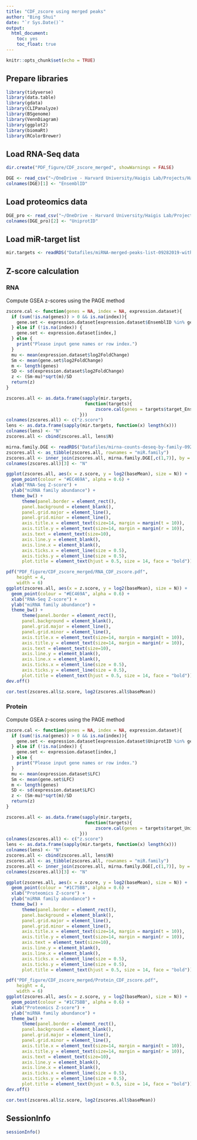 ```yaml
---
title: "CDF_zscore using merged peaks"
author: "Bing Shui"
date: "`r Sys.Date()`"
output: 
  html_document:
    toc: yes
    toc_float: true
---
```


```r
knitr::opts_chunk$set(echo = TRUE)
```

## Prepare libraries
```r
library(tidyverse)
library(data.table)
library(gdata)
library(CLIPanalyze)
library(BSgenome)
library(VennDiagram)
library(ggplot2)
library(biomaRt)
library(RColorBrewer)
```

## Load RNA-Seq data
```r
dir.create("PDF_figure/CDF_zscore_merged", showWarnings = FALSE)

DGE <- read_csv("~/OneDrive - Harvard University/Haigis Lab/Projects/Halo-Ago2/Halo-Ago-KRas/Raw Data/RNA-Seq/Mouse colon tumor/4-OHT enema model/Analysis/Differential Analysis_filtered.csv")
colnames(DGE)[1] <- "EnsemblID"
```

## Load proteomics data
```r
DGE_pro <- read_csv("~/OneDrive - Harvard University/Haigis Lab/Projects/Halo-Ago2/Halo-Ago-KRas/Raw Data/Proteomics data/colon tumor-enema model/crcMS_diff.csv")
colnames(DGE_pro)[2] <- "UniprotID"
```

## Load miR-target list
```r
mir.targets <- readRDS("Datafiles/miRNA-merged-peaks-list-09282019-withIDs.rds")
```


## Z-score calculation
### RNA
Compute GSEA z-scores using the PAGE method
```r
zscore.cal <- function(genes = NA, index = NA, expression.dataset){
  if (sum(!is.na(genes)) > 0 && is.na(index)){
    gene.set <- expression.dataset[expression.dataset$EnsemblID %in% genes,]
  } else if (!is.na(index)) {
    gene.set <- expression.dataset[index,]
  } else {
    print("Please input gene names or row index.")
  }
  mu <- mean(expression.dataset$log2FoldChange)
  Sm <- mean(gene.set$log2FoldChange)
  m <- length(genes)
  SD <- sd(expression.dataset$log2FoldChange)
  z <- (Sm-mu)*sqrt(m)/SD
  return(z)
}
```

```r
zscores.all <- as.data.frame(sapply(mir.targets,
                              function(targets){
                                  zscore.cal(genes = targets$target_Ensembl_ID, expression.dataset = DGE)
                            }))
colnames(zscores.all) <- c("z.score")
lens <- as.data.frame(sapply(mir.targets, function(x) length(x)))
colnames(lens) <- "N"
zscores.all <- cbind(zscores.all, lens$N)

mirna.family.DGE <- readRDS("Datafiles/mirna-counts-deseq-by-family-09282019.rds")
zscores.all <- as_tibble(zscores.all, rownames = "miR.family")
zscores.all <- inner_join(zscores.all, mirna.family.DGE[,c(1,7)], by = c("miR.family" = "miR.family"))
colnames(zscores.all)[3] <- "N"
```

```r
ggplot(zscores.all, aes(x = z.score, y = log2(baseMean), size = N)) +
  geom_point(colour = "#EC469A", alpha = 0.6) +
  xlab("RNA-Seq Z-score") +
  ylab("miRNA family abundance") +
  theme_bw() +
      theme(panel.border = element_rect(),
      panel.background = element_blank(),
      panel.grid.major = element_line(), 
      panel.grid.minor = element_line(),
      axis.title.x = element_text(size=14, margin = margin(t = 10)),
      axis.title.y = element_text(size=14, margin = margin(r = 10)),
      axis.text = element_text(size=10),
      axis.line.y = element_blank(),
      axis.line.x = element_blank(),
      axis.ticks.x = element_line(size = 0.5),
      axis.ticks.y = element_line(size = 0.5),
      plot.title = element_text(hjust = 0.5, size = 14, face = "bold"))

pdf("PDF_figure/CDF_zscore_merged/RNA_CDF_zscore.pdf",
    height = 4,
    width = 6)
ggplot(zscores.all, aes(x = z.score, y = log2(baseMean), size = N)) +
  geom_point(colour = "#EC469A", alpha = 0.6) +
  xlab("RNA-Seq Z-score") +
  ylab("miRNA family abundance") +
  theme_bw() +
      theme(panel.border = element_rect(),
      panel.background = element_blank(),
      panel.grid.major = element_line(), 
      panel.grid.minor = element_line(),
      axis.title.x = element_text(size=14, margin = margin(t = 10)),
      axis.title.y = element_text(size=14, margin = margin(r = 10)),
      axis.text = element_text(size=10),
      axis.line.y = element_blank(),
      axis.line.x = element_blank(),
      axis.ticks.x = element_line(size = 0.5),
      axis.ticks.y = element_line(size = 0.5),
      plot.title = element_text(hjust = 0.5, size = 14, face = "bold"))
dev.off()

cor.test(zscores.all$z.score, log2(zscores.all$baseMean))
```

### Protein
Compute GSEA z-scores using the PAGE method
```r
zscore.cal <- function(genes = NA, index = NA, expression.dataset){
  if (sum(!is.na(genes)) > 0 && is.na(index)){
    gene.set <- expression.dataset[expression.dataset$UniprotID %in% genes,]
  } else if (!is.na(index)) {
    gene.set <- expression.dataset[index,]
  } else {
    print("Please input gene names or row index.")
  }
  mu <- mean(expression.dataset$LFC)
  Sm <- mean(gene.set$LFC)
  m <- length(genes)
  SD <- sd(expression.dataset$LFC)
  z <- (Sm-mu)*sqrt(m)/SD
  return(z)
}
```

```r
zscores.all <- as.data.frame(sapply(mir.targets,
                              function(targets){
                                  zscore.cal(genes = targets$target_Uniprot_ID, expression.dataset = DGE_pro)
                            }))
colnames(zscores.all) <- c("z.score")
lens <- as.data.frame(sapply(mir.targets, function(x) length(x)))
colnames(lens) <- "N"
zscores.all <- cbind(zscores.all, lens$N)
zscores.all <- as_tibble(zscores.all, rownames = "miR.family")
zscores.all <- inner_join(zscores.all, mirna.family.DGE[,c(1,7)], by = c("miR.family" = "miR.family"))
colnames(zscores.all)[3] <- "N"
```

```r
ggplot(zscores.all, aes(x = z.score, y = log2(baseMean), size = N)) +
  geom_point(colour = "#1C75BB", alpha = 0.6) +
  xlab("Proteomics Z-score") +
  ylab("miRNA family abundance") +
  theme_bw() +
      theme(panel.border = element_rect(),
      panel.background = element_blank(),
      panel.grid.major = element_line(), 
      panel.grid.minor = element_line(),
      axis.title.x = element_text(size=14, margin = margin(t = 10)),
      axis.title.y = element_text(size=14, margin = margin(r = 10)),
      axis.text = element_text(size=10),
      axis.line.y = element_blank(),
      axis.line.x = element_blank(),
      axis.ticks.x = element_line(size = 0.5),
      axis.ticks.y = element_line(size = 0.5),
      plot.title = element_text(hjust = 0.5, size = 14, face = "bold"))

pdf("PDF_figure/CDF_zscore_merged/Protein_CDF_zscore.pdf",
    height = 4,
    width = 6)
ggplot(zscores.all, aes(x = z.score, y = log2(baseMean), size = N)) +
  geom_point(colour = "#1C75BB", alpha = 0.6) +
  xlab("Proteomics Z-score") +
  ylab("miRNA family abundance") +
  theme_bw() +
      theme(panel.border = element_rect(),
      panel.background = element_blank(),
      panel.grid.major = element_line(), 
      panel.grid.minor = element_line(),
      axis.title.x = element_text(size=14, margin = margin(t = 10)),
      axis.title.y = element_text(size=14, margin = margin(r = 10)),
      axis.text = element_text(size=10),
      axis.line.y = element_blank(),
      axis.line.x = element_blank(),
      axis.ticks.x = element_line(size = 0.5),
      axis.ticks.y = element_line(size = 0.5),
      plot.title = element_text(hjust = 0.5, size = 14, face = "bold"))
dev.off()

cor.test(zscores.all$z.score, log2(zscores.all$baseMean))
```


## SessionInfo
```r
sessionInfo()
```